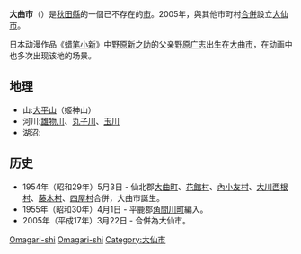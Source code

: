 {{noteTA
|T=zh-hans:大曲市;zh-hant:大曲市
|1=zh-hans:大曲;zh-hant:大曲
}}
{{日本都市 (廢除)
| 自治體名 = 大曲市
| 日文原名 = 大曲市
| 平假名 = おおまがりし
| 羅馬字拼音 = Ōmagari-shi
| 地圖 = 
| 廢除時間 = 2005年3月22日
| 廢除理由 = 新設合併
| 廢除時處置 = '''大曲市'''、[[神岡町_(秋田縣)|神岡町]]、[[西仙北町|西仙北町]]、[[中仙町|中仙町]]、[[協和町_(秋田縣)|協和町]]、<br>[[南外村|南外村]]、[[仙北町|仙北町]]、[[太田町_(秋田縣)|太田町]]→[[大仙市|大仙市]]
| 現在市 = [[大仙市|大仙市]]
| 都道府縣 = 秋田縣
| 支廳 = 
| 編號 =05208-6
| 自治體 =[[橫手市|橫手市]]、[[南外村|南外村]]、[[神岡町_(秋田縣)|神岡町]]、[[西仙北町|西仙北町]]、[[中仙町|中仙町]]、[[仙北町|仙北町]]、[[美鄉町_(秋田縣)|美鄉町]]、[[大雄村|大雄村]]、[[大森町|大森町]]
| 面積 = 104.69
| 邊界未定 = 
| 人口 = 38,794
| 人口密度 = 
| 統計時間 = 2005年3月1日
| 經度 = 
| 緯度 = 
| 樹 =
| 花 = 
| 鳥 = 
| 其他象徵物 = 
| 其他象徵 = 
| 郵遞區號 = 014-8601
| 所在地 = 大曲市花園町1-1
| 電話號碼 = 187-63-1111
| 外部連結 = 
| 註記 = 
|}}
'''大曲市'''（{{jpn|j=大曲市|hg=おおまがりし|rm=Ōmagari shi|f=y}}）是[[秋田縣|秋田縣]]的一個已不存在的[[市|市]]。2005年，與其他市町村[[市町村合併|合併]]設立[[大仙市|大仙市]]。

日本动漫作品《[[蜡笔小新|蜡笔小新]]》中[[野原新之助|野原新之助]]的父亲[[野原广志|野原广志]]出生在[[大曲市|大曲市]]，在动画中也多次出现该地的场景。

== 地理 ==
* 山:[[大平山|大平山]]（姬神山）
* 河川:[[雄物川|雄物川]]、[[丸子川|丸子川]]、[[玉川|玉川]]
* 湖沼:

== 历史 ==
* 1954年（昭和29年）5月3日 - 仙北郡[[大曲町|大曲町]]、[[花館村|花館村]]、[[內小友村|內小友村]]、[[大川西根村|大川西根村]]、[[藤木村|藤木村]]、[[四屋村|四屋村]]合併，大曲市誕生。
* 1955年（昭和30年）4月1日 - 平鹿郡[[角間川町|角間川町]]編入。
* 2005年（平成17年）3月22日 - 合併為大仙市。

{{秋田縣}}
{{Authority control}}
{{japan-geo-stub}}
{{japan-hist-stub}}

[[Category:日本已廢除的市|Omagari-shi]]
[[Category:秋田縣行政區劃_(廢除)|Omagari-shi]]
[[Category:大仙市|Category:大仙市]]